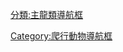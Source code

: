 {{Navbox  with collapsible groups
| name = 新鱷類
| state = {{{state|expanded}}}
| selected = {{{1|}}}
| bodyclass = hlist
| title = [[新鱷類]]
 
| group1 = {{Nobold|{{Small|
* 界: [[動物界]]
* 門: [[脊索動物門]]
* 演化支: [[蜥形綱]]
* 演化支: [[偽鱷類]]
* 超目: [[鱷形超目]]
}}}}
|list1 =
{{Navbox|subgroup
|group1 = [[真爬行動物]]
|list1 =
**參見 [[Template:真爬行動物|真爬行動物]]
{{Navbox|subgroup
|group1 = [[主龍形下綱]]
|list1 =
**參見 [[Template:主龍形下綱|主龍形下綱]]
{{Navbox|subgroup
|group1 = [[偽鱷類]]
|list1 =
**參見 [[Template:偽鱷類|偽鱷類]]
{{Navbox|subgroup
|group1 = [[新鱷類]]
|list1 =
**見下文↓
}}}}}}}}
| group2 = [[新鱷類]]
| abbr2 = N.
| image2 =
<span style="{{MirrorH}}">[[File:Oceanosuchus.jpg|140px|''Oceanosuchus boecensis'']]</span>
[[File:Dyrosaurus BW.jpg|140px|''Dyrosaurus phosphaticus'']]
<span style="{{MirrorH}}">[[File:Isisfordia.jpg|140px|''Isisfordia duncani'']]</span>
<span style="{{MirrorH}}">[[File:Goniopholis BW.jpg|140px|''Goniopholis simus'']]</span>
| list2 =
  {{Navbox|subgroup
  | group1 = [[新鱷類|新<br>鱷<br>類]]
  | list1 =
    {{Navbox|subgroup
    | list1 =
* {{Extinct}}{{le|伯克鱷屬|Burkesuchus}}
* {{Extinct}}[[卡臘套鱷屬]]
* {{Extinct}}{{le|空闊鱷屬|Khoratosuchus}}
* {{Extinct}}{{le|Montsecosuchus}}
* {{Extinct}}[[索托鱷屬]]
* {{Extinct}}{{le|綠洲鱷屬|Wahasuchus}}?
* {{Extinct}}'''[[海鱷亞目]]'''?
    | group2 = {{Extinct}}{{le|腔頜鱷類|Coelognathosuchia|腔<br>頜<br>鱷<br>類}}
    | list2 =
      {{Navbox|subgroup
      | list1 =
* '''[[稜角鱗鱷科]]'''?
* '''{{le|帕拉克鱷科|Paluxysuchidae}}'''?
* '''[[海鱷亞目]]'''?
      | group2 ={{le|特提斯鱷亞目|Tethysuchia|特<br>提<br>斯<br>鱷<br>亞<br>目}}
      | list2 =
        {{Navbox|subgroup
        | list1 =
* {{le|Vectisuchus}}
* [[埃羅鱷|埃羅鱷屬]]
        | group2 = [[大頭鱷科]]
        | list2 =
* {{le|查拉萬鱷屬|Chalawan (genus)}}
* [[达科塔鳄属]]
* [[麥利達鱷屬]]
* [[大洋鱷屬]]
* [[大頭鱷屬]]
* [[帝鱷屬|肌鱷屬]]
* [[特里鱷屬]]
* {{le|Woodbinesuchus}}
        | group3 = [[森林鱷科]]
        | list3 =
          {{Navbox|subgroup
          | list1 =
* {{le|煤鱷屬|Anthracosuchus}}
* {{le|Brachiosuchus}}
* {{le|塞雷洪鱷屬|Cerrejonisuchus}}
* [[徹納恩鱷]]屬
* {{le|Rodeosuchus}}
* {{le|Sabinosuchus}}?
          | group2 = [[磷鱷亞科]]
          | list2 =
* {{le|Fortignathus}}
* [[磷鱷屬]]
* [[索科托鱷屬]]
          | group3 = {{le|下伏鱷亞科|Hyposaurinae}}
          | list3 =
* [[冥河鱷屬]]
* [[阿朗布爾鱷]]屬
* [[亚特兰大鳄属]]
* [[刚果鳄属]]
* {{le|Dorbignysuchus}}
* [[森林鱷屬]]
* [[瓜拉尼鱷]]屬
* [[下伏鳄属]]
* {{le|露西亞鱷屬|Luciasuchus}}
* {{le|桿頜鱷屬|Rhabdognathus}}
* [[提姆斯鱷屬]]
          }}
        }}
      }}
    | list3 =
      {{Navbox|subgroup
      | group1 = {{Extinct}}[[腔鱷科]]
      | list1 =
* [[薄煎餅鱷屬]]
* [[腔鱷屬]]
      | group2 = {{nowrap|{{Extinct}}{{le|Susisuchidae}}}}
      | list2 =
* [[艾西斯福德鱷屬]]?
* {{le|Susisuchus}}
      | group3 = {{Extinct}}{{le|帕拉克鱷科|Paluxysuchidae}}
      | list3 =
* {{le|三角洲鱷屬|Deltasuchus}}
* [[帕拉克鱷屬]]
      | group4 = {{Extinct}}[[稜角鱗鱷科]]
      | list4 =
* {{le|Amphicotylus}}
* {{le|前眶鱷屬|Anteophthalmosuchus}}
* [[卡索亞鱷屬]]
* {{le|穴鱷屬|Coelosuchus}}
*{{le|單納士鱷屬|Denazinosuchus}}
* {{le|雙鱷屬|Diplosaurus}}
* [[闊堅齒鱷屬]]
* [[稜角鱗鱷屬]]
* {{le|Hulkepholis}}
* {{le|微鱷屬|Nannosuchus}}
* {{le|歐文鱷屬|Oweniasuchus}}
* [[毕那可鳄属]]?
* [[暹羅鱷_(白堊紀)|暹羅鱷屬]]
* {{le|孫氏鱷屬|Sunosuchus}}
* {{le|Symptosuchus}}?
      | group5 = [[真鱷類]]
      | list5 =
** 見下文↓
      }}
    }}
  }}

| group3 = [[真鱷類]]
| abbr3 = E.
| image3 =
[[File:Allodaposuchus BW.jpg|140px|''Allodaposuchus precedens'']]
<span style="{{MirrorH}}">[[File:Bernissartia BW.jpg|140px|''Bernissartia fagesii'']]</span>
| list3 =
  {{Navbox|subgroup
  | group1 = [[真鱷類|真<br>鱷<br>類]]
  | list1 =
    {{Navbox|subgroup
    | list1 =
* {{Extinct}}{{le|北方鱷屬|Borealosuchus}}
* {{Extinct}}{{le|破碎鱷屬|Confractosuchus}}
* {{Extinct}}{{le|Dolichochampsa}}
* {{Extinct}}[[吉尔克里斯特鳄属]]
* {{Extinct}}{{le|Heterosuchus}}
* {{Extinct}}{{le|葡萄牙鱷屬|Portugalosuchus}}
* {{Extinct}}[[跑鳄属]]
* {{nowrap|{{Extinct}}'''{{le|Susisuchidae}}'''?}}
    | group2 = {{Extinct}}[[海氏鱷科]]
    | list2 =
* {{le|Acynodon}}
* [[海氏鱷屬]]
* [[鱷神鱷屬]]
* [[厚唇鳄属]]
* {{le|皮耶特拉羅亞鱷屬|Pietraroiasuchus}}
* {{le|Turcosuchus}}
* {{le|烏尼亞鱷屬|Unasuchus}}
    | group3 = {{nowrap|{{Extinct}}{{le|Allodaposuchidae}}}}
    | list3 =
* {{le|Agaresuchus}}
* {{le|Allodaposuchus}}
* {{le|阿倫鱷屬|Arenysuchus}}?
* {{le|強壯鱷屬|Ischyrochampsa}} 
* {{le|Lohuecosuchus}}
* {{le|馬賽鱷屬|Massaliasuchus}}
* {{le|寬喙鱷屬|Musturzabalsuchus}}
    | group4 = {{Extinct}}[[埃及鱷科]]
    | list4 =
* [[埃及鱷屬]]
* [[盾鱷屬]]
    | group5 = {{Extinct}}[[伯尼斯鱷科]]?
    | list5 =
* [[伯尼斯鱷屬]]
* {{le|鈕扣齒鱷屬|Koumpiodontosuchus}}
    | group6 = {{Extinct}}[[阿吐波鱷科]]?
    | list6 =
* {{le|Alligatorellus}}
* {{le|Alligatorium}}
* {{le|Aprosuchus}}
* [[阿吐波鱷屬]]
* {{le|Knoetschkesuchus}}
* {{le|劍鱷屬|Sabresuchus}}
* {{le|野獸鱷屬|Theriosuchus}}
    | group7 = {{Extinct}}[[副短吻鱷科]]?
    | list7 =
* [[擬蛙鱷屬]]
* {{le|Brillanceausuchus}}
* {{le|Kansajsuchus}}
* {{le|副短吻鱷屬|Paralligator}}
* [[皱褶鳄属]]
* {{le|錐顎鱷屬|Scolomastax}}
* [[沙漠鳄属]]
* {{le|踝咬鱷屬|Tarsomordeo}}
* [[圖蘭鱷屬]]
* {{le|沃恩鱷屬|Wannchampsus}}
* {{le|延吉鱷屬|Yanjisuchus}}
    | group8 = {{Extinct}}"Thoracosaurs"
    | list8 =
* [[南船鳄属]]
* {{le|始長吻鱷屬|Eogavialis}}
* {{le|始鱷屬|Eosuchus}}
* {{le|始胸甲鱷屬|Eothoracosaurus}}
* {{le|胸甲鱷屬|Thoracosaurus}}
    | group9 = {{Extinct}}{{le|平頂鱷科|Planocraniidae}}
    | list9 =
* {{le|Boverisuchus}}
* {{le|平頂鱷屬|Planocrania}}
    | group10 = [[鳄目]]
    | list10 =
** 參見 [[Template:已滅絕鱷目|已滅絕鱷目]]或[[鱷目|現存鱷目]]
    }}
  }}

| below =
* {{Icon|Category}} [[:Category:新鱷類|Category]]

}}<noinclude>
{{collapsible option|default=expanded}}
[[Category:爬行動物導航框]]
[[分類:主龍類導航框]]
</noinclude>